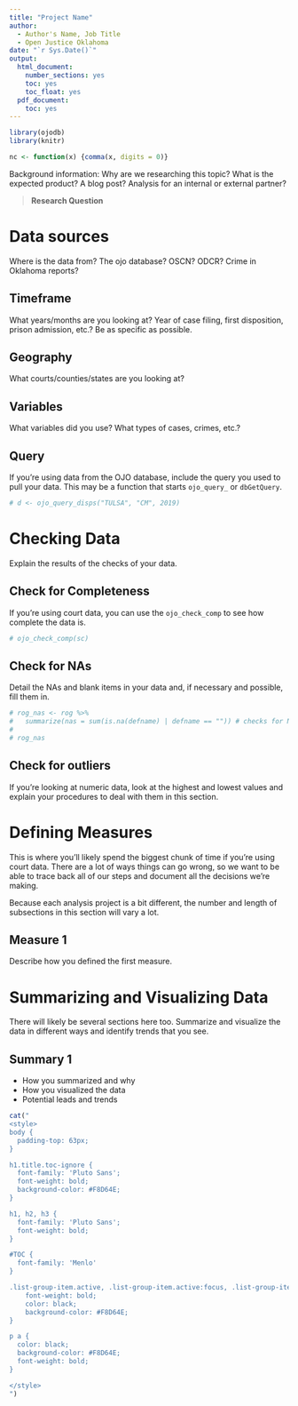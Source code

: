 ```yaml
---
title: "Project Name"
author:
  - Author's Name, Job Title
  - Open Justice Oklahoma
date: "`r Sys.Date()`"
output:
  html_document:
    number_sections: yes
    toc: yes
    toc_float: yes
  pdf_document:
    toc: yes
---
```


```r
library(ojodb)
library(knitr)

nc <- function(x) {comma(x, digits = 0)}

```

Background information: Why are we researching this topic? What is the expected product? A blog post? Analysis for an internal or external partner?

> **Research Question**

# Data sources

Where is the data from? The ojo database? OSCN? ODCR? Crime in Oklahoma reports? 

## Timeframe

What years/months are you looking at? Year of case filing, first disposition, prison admission, etc.? Be as specific as possible.

## Geography

What courts/counties/states are you looking at?

## Variables

What variables did you use? What types of cases, crimes, etc.?

## Query

If you're using data from the OJO database, include the query you used to pull your data. This may be a function that starts `ojo_query_` or `dbGetQuery`.

``` r
# d <- ojo_query_disps("TULSA", "CM", 2019)
```

# Checking Data

Explain the results of the checks of your data.

## Check for Completeness

If you're using court data, you can use the `ojo_check_comp` to see how complete the data is.

```r
# ojo_check_comp(sc)
```

## Check for NAs

Detail the NAs and blank items in your data and, if necessary and possible, fill them in.

``` r
# rog_nas <- rog %>% 
#   summarize(nas = sum(is.na(defname) | defname == "")) # checks for NA and blank ("") defendant names
# 
# rog_nas
```

## Check for outliers

If you're looking at numeric data, look at the highest and lowest values and explain your procedures to deal with them in this section.

# Defining Measures

This is where you'll likely spend the biggest chunk of time if you're using court data. There are a lot of ways things can go wrong, so we want to be able to trace back all of our steps and document all the decisions we're making.

Because each analysis project is a bit different, the number and length of subsections in this section will vary a lot. 

## Measure 1

Describe how you defined the first measure.

# Summarizing and Visualizing Data

There will likely be several sections here too. Summarize and visualize the data in different ways and identify trends that you see.

## Summary 1

- How you summarized and why
- How you visualized the data
- Potential leads and trends

```r
cat("
<style>
body {
  padding-top: 63px;
}

h1.title.toc-ignore {
  font-family: 'Pluto Sans';
  font-weight: bold;
  background-color: #F8D64E;
}

h1, h2, h3 {
  font-family: 'Pluto Sans';
  font-weight: bold;
}

#TOC {
  font-family: 'Menlo'
}

.list-group-item.active, .list-group-item.active:focus, .list-group-item.active:hover {
    font-weight: bold;
    color: black;
    background-color: #F8D64E;
}

p a {
  color: black;
  background-color: #F8D64E;
  font-weight: bold;
}

</style>
")
```
